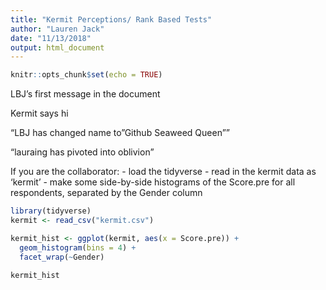 ```yaml
---
title: "Kermit Perceptions/ Rank Based Tests"
author: "Lauren Jack"
date: "11/13/2018"
output: html_document
---
```


```r
knitr::opts_chunk$set(echo = TRUE)
```

LBJ's first message in the document

Kermit says hi

"LBJ has changed name to "Github Seaweed Queen""

"lauraing has pivoted into oblivion"

If you are the collaborator:
- load the tidyverse
- read in the kermit data as 'kermit'
- make some side-by-side histograms of the Score.pre for all respondents, separated by the Gender column

```r

library(tidyverse)
kermit <- read_csv("kermit.csv")

kermit_hist <- ggplot(kermit, aes(x = Score.pre)) +
  geom_histogram(bins = 4) +
  facet_wrap(~Gender)

kermit_hist

```

